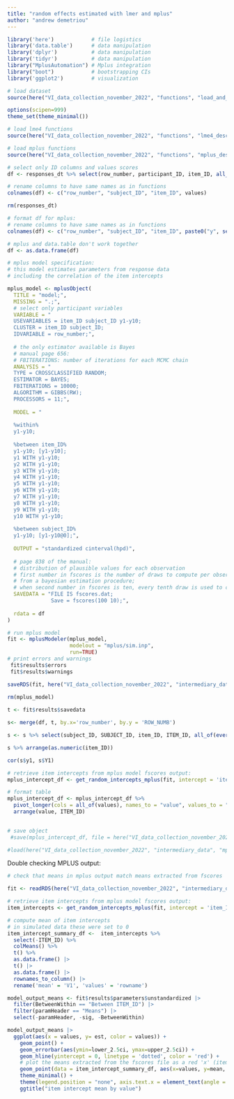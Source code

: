 ```yaml
---
title: "random effects estimated with lmer and mplus"
author: "andrew demetriou"
---
```


```r
library('here')            # file logistics
library('data.table')      # data manipulation
library('dplyr')           # data manipulation
library('tidyr')           # data manipulation
library("MplusAutomation") # Mplus integration
library("boot")            # bootstrapping CIs
library('ggplot2')         # visualization

# load dataset
source(here("VI_data_collection_november_2022", "functions", "load_and_format_data_1.0.R"))

options(scipen=999)
theme_set(theme_minimal())
```


```r
# load lme4 functions
source(here("VI_data_collection_november_2022", "functions", "lme4_descriptives_function_1.7.R"))

# load mplus functions
source(here("VI_data_collection_november_2022", "functions", "mplus_descriptives_function_1.5.R"))
```

```r
# select only ID columns and values scores
df <- responses_dt %>% select(row_number, participant_ID, item_ID, all_of(values))

# rename columns to have same names as in functions
colnames(df) <- c("row_number", "subject_ID", "item_ID", values)

rm(responses_dt)
```

```r
# format df for mplus:
# rename columns to have same names as in functions
colnames(df) <- c("row_number", "subject_ID", "item_ID", paste0("y", seq(1, 10)))

# mplus and data.table don't work together
df <- as.data.frame(df)
```


```r
# mplus model specification:
# this model estimates parameters from response data 
# including the correlation of the item intercepts

mplus_model <- mplusObject(
  TITLE = "model;",
  MISSING = ".;",
  # select only participant variables
  VARIABLE = "
  USEVARIABLES = item_ID subject_ID y1-y10;
  CLUSTER = item_ID subject_ID;
  IDVARIABLE = row_number;",
  
  # the only estimator available is Bayes
  # manual page 656:
  # FBITERATIONS: number of iterations for each MCMC chain
  ANALYSIS = "
  TYPE = CROSSCLASSIFIED RANDOM;
  ESTIMATOR = BAYES;
  FBITERATIONS = 10000;
  ALGORITHM = GIBBS(RW);
  PROCESSORS = 11;",
  
  MODEL = "
  
  %within% 
  y1-y10;
  
  %between item_ID% 
  y1-y10; [y1-y10];  
  y1 WITH y1-y10;
  y2 WITH y1-y10;
  y3 WITH y1-y10;
  y4 WITH y1-y10;
  y5 WITH y1-y10;
  y6 WITH y1-y10;
  y7 WITH y1-y10;
  y8 WITH y1-y10;
  y9 WITH y1-y10;
  y10 WITH y1-y10;
  
  %between subject_ID% 
  y1-y10; [y1-y10@0];", 
  
  OUTPUT = "standardized cinterval(hpd)",
  
  # page 838 of the manual:
  # distribution of plausible values for each observation
  # first number in fscores is the number of draws to compute per observation
  # from a bayesian estimation procedure;
  # when second number in fscores is ten, every tenth draw is used to compute 
  SAVEDATA = "FILE IS fscores.dat;
              Save = fscores(100 10);",
  
  rdata = df
)

# run mplus model
fit <- mplusModeler(mplus_model, 
                    modelout = "mplus/sim.inp", 
                    run=TRUE)
# print errors and warnings
 fit$results$errors
 fit$results$warnings

saveRDS(fit, here("VI_data_collection_november_2022", "intermediary_data", "participant_model_1.0.RDS"))
 
rm(mplus_model)
```


```r
t <- fit$results$savedata

s<- merge(df, t, by.x='row_number', by.y = 'ROW_NUMB')

s <- s %>% select(subject_ID, SUBJECT_ID, item_ID, ITEM_ID, all_of(everything()))

s %>% arrange(as.numeric(item_ID))

cor(s$y1, s$Y1)
```

```r
# retrieve item intercepts from mplus model fscores output:
mplus_intercept_df <- get_random_intercepts_mplus(fit, intercept = 'item_ID')

# format table
mplus_intercept_df <- mplus_intercept_df %>% 
  pivot_longer(cols = all_of(values), names_to = "value", values_to = "intercept") %>%
  arrange(value, ITEM_ID)
  

# save object
 #save(mplus_intercept_df, file = here("VI_data_collection_november_2022", "intermediary_data", "mplus_intercept_df.RDS"))

#load(here("VI_data_collection_november_2022", "intermediary_data", "mplus_intercept_df.RDS"))
```


Double checking MPLUS output:

```r
# check that means in mplus output match means extracted from fscores

fit <- readRDS(here("VI_data_collection_november_2022", "intermediary_data", "participant_model_1.0.RDS"))

# retrieve item intercepts from mplus model fscores output:
item_intercepts <- get_random_intercepts_mplus(fit, intercept = 'item_ID')

# compute mean of item intercepts
# in simulated data these were set to 0
item_intercept_summary_df <-  item_intercepts %>%
  select(-ITEM_ID) %>%
  colMeans() %>%
  t() %>%
  as.data.frame() |>
  t() |>
  as.data.frame() |>
  rownames_to_column() |>
  rename('mean' = 'V1', 'values' = 'rowname') 

model_output_means <- fit$results$parameters$unstandardized |>
  filter(BetweenWithin == "Between ITEM_ID") |>
  filter(paramHeader == "Means") |>
  select(-paramHeader, -sig, -BetweenWithin)

model_output_means |> 
  ggplot(aes(x = values, y= est, color = values)) +
    geom_point() +
    geom_errorbar(aes(ymin=lower_2.5ci, ymax=upper_2.5ci)) + 
    geom_hline(yintercept = 0, linetype = 'dotted', color = 'red') +
    # plot the means extracted from the fscores file as a red 'x' (item_intercepts_summary_df)
    geom_point(data = item_intercept_summary_df, aes(x=values, y=mean, color = "red"), shape = 4, size = 4) +
    theme_minimal() +
    theme(legend.position = "none", axis.text.x = element_text(angle = 45)) +
    ggtitle("item intercept mean by value")
```